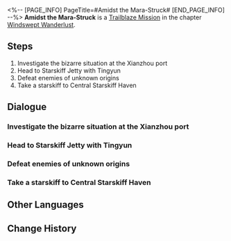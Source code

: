 <%-- [PAGE_INFO]
PageTitle=#Amidst the Mara-Struck#
[END_PAGE_INFO] --%>
{{Stub|Dialogue, characters, and location(s)}}
{{Mission Infobox
|id            = 1020201
|title         = 
|image         = Mission Amidst the Mara-Struck.png
|type          = Trailblaze
|event_name    = 
|chapter       = Windswept Wanderlust
|requirements  = [[Trailblaze Mission]] ''[[An Invitation Without Proffer]]'' completed
|summary       = After rescuing Tingyun, the Amicassador of the Sky-Faring Commission, you go with her and attempt to find an escape vessel in Cloudford, which is currently overrun with the mara-struck. However, strange enemies taking the form of twisted old branches block the way.
After defeating the monsters of unknown origins, Tingyun personally takes the helm and steers you to a safe zone &mdash; Central Starskiff Haven.
|characters    = <!--characters that appear in this mission-->
|startLocation = <!--location as it intially appears on the mission screen-->
|world         = <!--i.e. Penacony-->
|area          = <!--i.e. A Child's Dream-->
|prev          = 
|next          = Devising Stratagems
|exp           = 
|credits       = 
|stellarJade   = 
|other         = 
}}
'''Amidst the Mara-Struck''' is a [[Trailblaze Mission]] in the chapter [[Windswept Wanderlust]].

==Steps==
# Investigate the bizarre situation at the Xianzhou port
# Head to Starskiff Jetty with Tingyun
# Defeat enemies of unknown origins
# Take a starskiff to Central Starskiff Haven

<!--
==Gameplay Notes==

--><!--
==Trial Character==

-->
==Dialogue==
{{Stub Dialogue}}
===Investigate the bizarre situation at the Xianzhou port===
{{Mission Description|type=trailblaze|location=<!--to be added-->|Upon arriving at the Xianzhou Luofu, only an empty port welcomes the Express.<br />Kafka claims that a Stellaron had descended here and that the place is on the brink of catastrophe. The closed port in front of you seems to confirm what she said.<br />The Trailblazers will need to investigate carefully to understand what had happened here.}}
{{Dialogue Start}}
:{{tx}}
{{Dialogue End}}

===Head to Starskiff Jetty with Tingyun===
{{Mission Description|type=trailblaze|location=<!--to be added-->|update|Upon arriving at the Xianzhou Luofu, only an empty port welcomes the Express.<br />Perhaps "empty" is not entirely accurate. Soulless mara-struck monsters are running rampant, and a delicate Foxian girl is in danger. How can you let others have the glory of saving a damsel in distress?<br />It seems the only way to get any answers about the cause of the Luofu's chaotic situation is to leave this place with the Foxian girl.}}
{{Dialogue Start}}
:{{tx}}
{{Dialogue End}}

===Defeat enemies of unknown origins===
{{Mission Description|type=trailblaze|location=<!--to be added-->|update|After rescuing Tingyun, the Amicassador of the Sky-Faring Commission, you go with her and attempt to find an escape vessel in Cloudford, which is currently overrun with mara-struck. However, strange enemies taking the form of twisted old branches block the way.<br />You will not be stopped here when a starskiff is just within reach!}}
{{Dialogue Start}}
:{{tx}}
{{Dialogue End}}

===Take a starskiff to Central Starskiff Haven===
{{Mission Description|type=trailblaze|location=<!--to be added-->|update|After rescuing Tingyun, the Amicassador of the Sky-Faring Commission, you go with her and attempt to find an escape vessel in Cloudford, which is currently overrun with the mara-struck. However, strange enemies taking the form of twisted old branches block the way.<br />After defeating the monsters of unknown origins, Tingyun personally takes the helm and steers you to a safe zone &mdash; Central Starskiff Haven.}}
{{Dialogue Start}}
:{{tx}}
{{Dialogue End}}

==Other Languages==
{{Other Languages
|en   = Amidst the Mara-Struck
|zhs  = 行遏流云，身入魔阴
|zht  = 行遏流雲，身入魔陰
|ja   = 流雲留まり、魔陰に堕ちる
|ko   = 구름에 가려진 길, 마각에 빠진 몸
|es   = Una marea de poseídos por Mara
|fr   = Parmi les victimes du mara
|ru   = Среди поражённых Марой
|th   = ผจญภัยในหมู่เมฆ พลันตกสู่ Mara-Struck
|vi   = Lướt Qua Mây Trôi, Nhập Ma Đeo Bám
|de   = Unter den Mara-Befallenen
|id   = Terjebak dalam Mara
|pt   = Entre as Marafílicas
}}

==Change History==
{{Change History|1.0}}
